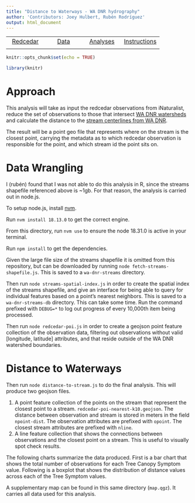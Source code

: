```yaml
---
title: "Distance to Waterways - WA DNR hydrography"
author: 'Contributors: Joey Hulbert, Rubén Rodríguez'
output: html_document
---
```


|            |            |            |            |
|:----------:|:----------:|:----------:|:----------:|
|[Redcedar](https://jmhulbert.github.io/open/redcedar)|[Data](https://jmhulbert.github.io/open/redcedar/data)|[ Analyses](https://jmhulbert.github.io/open/redcedar/analyses)|[Instructions](https://jmhulbert.github.io/open/redcedar/instructions)|
|             |           |            |            |


```r
knitr::opts_chunk$set(echo = TRUE)
```

```r
library(knitr)
```

# Approach

This analysis will take as input the redcedar observations from iNaturalist, reduce the set of observations to those that intersect [WA DNR watersheds](https://data-wadnr.opendata.arcgis.com/datasets/wadnr::watershed-administrative-units-forest-practices-regulation/about) and calculate the distance to the [stream centerlines from WA DNR](https://data-wadnr.opendata.arcgis.com/datasets/wadnr::dnr-hydrography-watercourses-forest-practices-regulation/about).

The result will be a point geo file that represents where on the stream is the closest point, carrying the metadata as to which redcedar observation is responsible for the point, and which stream id the point sits on.

# Data Wrangling

I (rubén) found that I was not able to do this analysis in R, since the streams shapefile referenced above is ~1gb. For that reason, the analysis is carried out in node.js.

To setup node.js, install [nvm](https://github.com/nvm-sh/nvm).

Run `nvm install 18.13.0` to get the correct engine.

From this directory, run `nvm use` to ensure the node 18.31.0 is active in your terminal.

Run `npm install` to get the dependencies.

Given the large file size of the streams shapefile it is omitted from this repository, but can be downloaded by running `node fetch-streams-shapefile.js`. This is saved to a `wa-dnr-streams` directory.

Then run `node streams-spatial-index.js` in order to create the spatial index of the streams shapefile, and give an interface for being able to query for individual features based on a point's nearest neighbors. This is saved to a `wa-dnr-streams-db` directory. This can take some time. Run the command prefixed with `DEBUG=*` to log out progress of every 10,000th item being processed.

Then run `node redcedar-poi.js` in order to create a geojson point feature collection of the observation data, filtering out observations without valid [longitude, latitude] attributes, and that reside outside of the WA DNR watershed boundaries.

# Distance to Waterways

Then run `node distance-to-stream.js` to do the final analysis. This will produce two geojson files.

1. A point feature collection of the points on the stream that represent the closest point to a stream. `redcedar-poi-nearest-k10.geojson`. The distance between observation and stream is stored in meters in the field `npoint-dist`. The observation attributes are prefixed with `opoint`. The closest stream attributes are prefixed with `nline`.
2. A line feature collection that shows the connections between observations and the closest point on a stream. This is useful to visually spot check results.


The following charts summarize the data produced. First is a bar chart that shows the total number of observations for each Tree Canopy Symptom value. Following is a boxplot that shows the distribution of distance values across each of the Tree Symptom values.

<div id="bar"></div>
<div id="box"></div>

A supplementary map can be found in this same directory (`map.qgz`). It carries all data used for this analysis.

<script type="module">
  // These charts were iterated on in this Observable
  // [notebook](https://observablehq.com/d/d834eb92e2f1a5a6).
  import * as Plot from "https://cdn.jsdelivr.net/npm/@observablehq/plot@0.6/+esm";
  main()
  async function main () {
    // source data
    const response = await fetch('redcedar-poi-nearest-k10.geojson')
    const geojson = await response.json()

    // data as array to visualize
    const symptoms = [
      {
        symptom: 'Healthy',
        color: 'rgb(172, 252, 172)',
      },
      {
        symptom: 'Thinning Canopy',
        color: 'rgb(251, 252, 172)',
      },
      {
        symptom: 'Dead Top',
        color: 'rgb(172, 176, 252)',
      },
      {
        symptom: 'Tree is Dead',
        color: 'rgb(252, 172, 172)',
      },
      {
        symptom: 'Other',
        color: 'lightgrey',
      },
    ]
    let rows = geojson.features.map(f => f.properties)
    rows.sort((a, b) => {
      if (a['npoint-dist'] < b['npoint-dist']) return -1
      if (a['npoint-dist'] > b['npoint-dist']) return 1
      return 0
    })
    // add a sorted indices
    rows = rows.map((row, index) => {
      row._distince_index = index
      const symptomIndex = symptoms
        .findIndex(s => s.symptom === row['opoint-reclassified.tree.canopy.symptoms'])
      row._sympton_index = symptomIndex === -1 ? symptomIndex.length - 1 : symptomIndex
      return row
    })

    const observations = rows.reduce((accumulator, current) => {
      let accumulatorIndex = accumulator.findIndex((item) => {
        return item.symptom === current['opoint-reclassified.tree.canopy.symptoms']
      })
      if (accumulatorIndex === -1) {
        const accumulatorItem = {
          symptom: current['opoint-reclassified.tree.canopy.symptoms'],
          symptomIndex: current._sympton_index,
          observations: 1,
        }
        accumulator.push(accumulatorItem)
      }
      else {
        accumulator[accumulatorIndex].observations++
      }
      return accumulator
    }, [])
      .sort((a, b) => {
        if (a.symptomIndex < b.symptomIndex) {
          console.log('less')
          return -1
        }
        if (a.symptomIndex > b.symptomIndex) return 1
        return 0
      })

    const bar = Plot.plot({
      x: { label: 'Observations' },
      y: {
        label: 'Tree Canopy Symptom',
        domain: observations.map(o => o.symptom),
      },
      marginLeft: 20,
      marks: [
        Plot.barX(observations, {
          x: "observations",
          y: "symptom",
          fill: (d) => symptoms[d.symptomIndex].color,
        }),
        Plot.axisY({textAnchor: "start", fill: "black", dx: 14, tickSize: 0}),
      ],
    })
    const barEl = document.querySelector("#bar")
    barEl.append(bar)

    const box = Plot.plot({
      x: {
        grid: true,
        inset: 0,
        label: 'Distance to stream (m)'
      },
      y: {
        label: 'Tree Canopy Symptom',
        domain: observations.map(o => o.symptom),
      },
      marginLeft: 20,
      marks: [
        Plot.boxX(rows, {
          x: "npoint-dist",
          y: "opoint-reclassified.tree.canopy.symptoms",
          fill: (d) => {
            const symptom = symptoms.find(s => s.symptom === d['opoint-reclassified.tree.canopy.symptoms'])
            if (!symptom) return 'lightgrey'
            return symptom.color
          },
        }),
        Plot.axisY({textAnchor: "start", fill: "black", dx: 0, tickSize: 0, text: () => ''}),
      ],
    })
    const boxEl = document.querySelector("#box")
    boxEl.append(box)
  }
</script>
